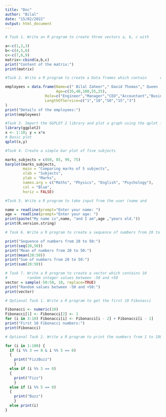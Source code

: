 ---
title: "Doc"
author: "Bilal"
date: "15/02/2022"
output: html_document
---
```{r}

# Task 1. Write an R program to create three vectors a, b, c with        integers. Combine the three vectors to become a 3×5 matrix where each column represents a vector. Print the content of the matrix. Plot a graph and label correctly.

a<-c(1,2,3)
b<-c(4,5,6)
c<-c(7,8,9)
matrix<-cbind(a,b,c)
print("Content of the matrix:")
print(matrix)

```
```{r}
#Task 2. Write a R program to create a Data frames which contain      details of 5 employees and display the details. (Name, Age, Role and Length of service).

employees = data.frame(Name=c(" Bilal Zaheer"," David Thomas"," Queen                                   Elizebeth", "Dave Barnes","Cleopetra"), 
                       Age=c(35,40,100,55,25),
                  Role=c("Engineer","Manager","CEO","Accountant","Business Analyst"),
                  LengthOfService=c("1","10","50","15","3")
)
print("Details of the employees:")                      
print(employees)
```
```{r}
#Task 3. Import the GGPLOT 2 library and plot a graph using the qplot function. X axis is the sequence of 1:20 and the y axis is the x ^ 2.
library(ggplot2)
x <- 1:10; y = x*x
# Basic plot
qplot(x,y)
```
```{r}
#Task 4. Create a simple bar plot of five subjects

marks_subjects = c(60, 85, 99, 75)
barplot(marks_subjects,
        main = "Comparing marks of 5 subjects",
        xlab = "Subjects",
        ylab = "Marks",
        names.arg = c("Maths", "Physics", "English", "Psychology"),
        col = "Blue",
        horiz = FALSE)
```
```{r}
#Task 5. Write a R program to take input from the user (name and        age) and display the values.

name = readline(prompt="Enter your name: ")
age =  readline(prompt="Enter your age: ")
print(paste("My name is",name, "and I am",age ,"years old."))
print(R.version.string)
```
```{r}
# Task 6. Write a R program to create a sequence of numbers from 20 to 50 and find the mean of numbers from 20 to 50 and sum of numbers.

print("Sequence of numbers from 20 to 50:")
print(seq(20,50))
print("Mean of numbers from 20 to 50:")
print(mean(20:50))
print("Sum of numbers from 20 to 50:")
print(sum(20:50))
```
```{r}
# Task 7. Write a R program to create a vector which contains 10
#         random integer values between -50 and +50
vector = sample(-50:50, 10, replace=TRUE)
print("Random values between -50 and +50:")
print(vector)
```
```{r}
# Optional Task 1. Write a R program to get the first 10 Fibonacci      numbers.

Fibonacci <- numeric(10)
Fibonacci[1] <- Fibonacci[2] <- 1
for (i in 3:10) Fibonacci[i] <- Fibonacci[i - 2] + Fibonacci[i - 1]
print("First 10 Fibonacci numbers:")
print(Fibonacci)
```
```{r}
# Optional Task 2. Write a R program to print the numbers from 1 to 100 and print "Fizz" for multiples of 3, print "Buzz" for multiples of 5, and print "FizzBuzz" for multiples of both.

for (i in 1:100) {
  if (i %% 3 == 0 & i %% 5 == 0) 
  {
    print("FizzBuzz")
    }
  else if (i %% 3 == 0) 
  {
    print("Fizz")
    }
  else if (i %% 5 == 0) 
  {
    print("Buzz")
    }
  else print(i)
}
```

